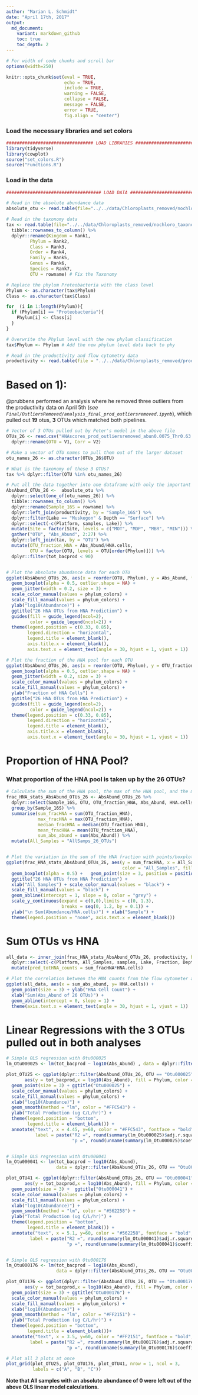 ```yaml
---
author: "Marian L. Schmidt"
date: "April 17th, 2017"
output:
  md_document:
    variant: markdown_github
    toc: true
    toc_depth: 2
---
```




```r
# For width of code chunks and scroll bar 
options(width=250)

knitr::opts_chunk$set(eval = TRUE, 
                      echo = TRUE,
                      include = TRUE,
                      warning = FALSE,
                      collapse = FALSE,
                      message = FALSE,
                      error = TRUE,
                      fig.align = "center")
```



### Load the necessary libraries and set colors 
```r
################################# LOAD LIBRARIES ############################################
library(tidyverse)
library(cowplot)
source("set_colors.R")
source("Functions.R")
```


### Load in the data
```r
#################################### LOAD DATA ##############################################

# Read in the absolute abundance data 
absolute_otu <- read.table(file="../../data/Chloroplasts_removed/nochloro_absolute_otu.tsv", header = TRUE) # Absolute OTU abundance table 

# Read in the taxonomy data 
tax <- read.table(file="../../data/Chloroplasts_removed/nochloro_taxonomy_otu.tsv", header = TRUE) %>%
  tibble::rownames_to_column() %>%
  dplyr::rename(Kingdom = Rank1,
         Phylum = Rank2, 
         Class = Rank3,
         Order = Rank4,
         Family = Rank5,
         Genus = Rank6,
         Species = Rank7,
         OTU = rowname) # Fix the Taxonomy

# Replace the phylum Proteobacteria with the class level
Phylum <- as.character(tax$Phylum)
Class <- as.character(tax$Class)

for  (i in 1:length(Phylum)){ 
  if (Phylum[i] == "Proteobacteria"){
    Phylum[i] <- Class[i]
  } 
}

# Overwrite the Phylum level with the new phylum classification
tax$Phylum <- Phylum # Add the new phylum level data back to phy

# Read in the productivity and flow cytometry data 
productivity <- read.table(file = "../../data/Chloroplasts_removed/productivity_data.tsv", header = TRUE) # Metadata file
```


# Based on 1): 

@prubbens performed an analysis where he removed three outliers from the productivity data on April 5th (*see `Final/OutliersRemoved/analysis_final_prod_outliersremoved.ipynb`*), which pulled out **19** otus, **3** OTUs which matched both pipelines.
  
```r
# Vector of 3 OTUs pulled out by Peter's model in the above file 
OTUs_26 <- read.csv("HNAscores_prod_outliersremoved_abun0.0075_Thr0.63.csv", header = FALSE) %>%   # Gather the 26 OTUs that peter pulled out in his analysis 
  dplyr::rename(OTU = V1, Corr = V2)                                                               # Rename columns to be more intuitive

# Make a vector of OTU names to pull them out of the larger dataset
otu_names_26 <- as.character(OTUs_26$OTU)

# What is the taxonomy of these 3 OTUs?
tax %>% dplyr::filter(OTU %in% otu_names_26)

# Put all the data together into one dataframe with only the important OTUs
AbsAbund_OTUs_26 <-  absolute_otu %>%                                            # Start with the OTU table with absolute abundance counts 
  dplyr::select(one_of(otu_names_26)) %>%                                        # Pull out only the relevant 26 OTUs from the above OTU table
  tibble::rownames_to_column() %>%                                               # Change the sample names to be a column
  dplyr::rename(Sample_16S = rowname) %>%                                        # Rename the sample names column to match up with other data frames
  dplyr::left_join(productivity, by = "Sample_16S") %>%                          # Join 26 OTU absolute abundance counts with rest of metadata 
  dplyr::filter(Lake == "Muskegon" & Depth == "Surface") %>%                     # Filter out samples that have productivity data (Muskegon & Surface)
  dplyr::select(-c(Platform, samples, Lake)) %>%                                 # Remove unnecessary columns 
  mutate(Site = factor(Site, levels = c("MOT", "MDP", "MBR", "MIN"))) %>%        # Fix order of factor for lake station
  gather("OTU", "Abs_Abund", 2:27) %>%                                           # Gather only columns 2:27, which represent OTU abs abundance counts, and put it in *long* format
  dplyr::left_join(tax, by = "OTU") %>%                                          # Add the taxonomic information for each OTU
  mutate(OTU_fraction_HNA = Abs_Abund/HNA.cells,                                 # Calculate the fraction that each individual OTU takes up within the HNA pool for each sample
         OTU = factor(OTU, levels = OTU[order(Phylum)])) %>%                     # Order the OTU by Phylum (alphabetical)
  dplyr::filter(tot_bacprod < 90)                                                # Remove outliers to match peter's analysis


# Plot the absolute abundance data for each OTU
ggplot(AbsAbund_OTUs_26, aes(x = reorder(OTU, Phylum), y = Abs_Abund, fill = Phylum, color = Phylum)) +
  geom_boxplot(alpha = 0.5, outlier.shape = NA) +
  geom_jitter(width = 0.2, size = 3) +
  scale_color_manual(values = phylum_colors) +
  scale_fill_manual(values = phylum_colors) +
  ylab("log10(Abundance)") +
  ggtitle("26 HNA OTUs from HNA Prediction") + 
  guides(fill = guide_legend(ncol=2),
         color = guide_legend(ncol=2)) +
  theme(legend.position = c(0.33, 0.85),
        legend.direction = "horizontal",
        legend.title = element_blank(),
        axis.title.x = element_blank(),
        axis.text.x = element_text(angle = 30, hjust = 1, vjust = 1))

# Plot the fraction of the HNA pool for each OTU
ggplot(AbsAbund_OTUs_26, aes(x = reorder(OTU, Phylum), y = OTU_fraction_HNA, fill = Phylum, color = Phylum)) +
  geom_boxplot(alpha = 0.5, outlier.shape = NA) +
  geom_jitter(width = 0.2, size = 3) +
  scale_color_manual(values = phylum_colors) +
  scale_fill_manual(values = phylum_colors) +
  ylab("Fraction of HNA Cells") +
  ggtitle("26 HNA OTUs from HNA Prediction") + 
  guides(fill = guide_legend(ncol=2),
         color = guide_legend(ncol=2)) +
  theme(legend.position = c(0.33, 0.85),
        legend.direction = "horizontal",
        legend.title = element_blank(),
        axis.title.x = element_blank(),
        axis.text.x = element_text(angle = 30, hjust = 1, vjust = 1))
```

# Proportion of HNA Pool?

### What proportion of the HNA pool is taken up by the 26 OTUs?

```r
# Calculate the sum of the HNA pool, the max of the HNA pool, and the median/mean
frac_HNA_stats_AbsAbund_OTUs_26 <- AbsAbund_OTUs_26 %>%                        # Take the dataframe from above
  dplyr::select(Sample_16S, OTU, OTU_fraction_HNA, Abs_Abund, HNA.cells) %>%   # Select only relevant columns
  group_by(Sample_16S) %>%                                                     # Make a data frame for each of the individual samples
  summarise(sum_fracHNA = sum(OTU_fraction_HNA),                               # Calculate the sum of the fraction of each OTU from the HNA pool (total HNA pool represented by each OTU)
            max_fracHNA = max(OTU_fraction_HNA),                               # Calculate the max the the line above
            median_fracHNA = median(OTU_fraction_HNA),                         # Calculate the median of 2 lines above
            mean_fracHNA = mean(OTU_fraction_HNA),                             # Calculate the mean of 3 lines above
            sum_abs_abund = sum(Abs_Abund)) %>%                                # What's the sum of the absolute abundance of the 26 OTUs within each sample? 
  mutate(All_Samples = "AllSamps_26_OTUs")


# Plot the variation in the sum of the HNA fraction with points/boxplot
ggplot(frac_HNA_stats_AbsAbund_OTUs_26, aes(y = sum_fracHNA, x = All_Samples, 
                                            color = "All_Samples", fill = "All_Samples")) +
  geom_boxplot(alpha = 0.5) +   geom_point(size = 3, position = position_jitterdodge()) +
  ggtitle("26 HNA OTUs from HNA Prediction") + 
  xlab("All Samples") + scale_color_manual(values = "black") +
  scale_fill_manual(values = "black") +
  geom_abline(intercept = 1, slope = 0, color = "grey") +                                   # Draw a line at 1 
  scale_y_continuous(expand = c(0,0),limits = c(0, 1.3), 
                     breaks = seq(0, 1.2, by = 0.1)) +
  ylab("\n Sum(Abundance/HNA.cells)") + xlab("Sample") +
  theme(legend.position = "none", axis.text.x = element_blank())
```


# Sum OTUs vs HNA
```r
all_data <- inner_join(frac_HNA_stats_AbsAbund_OTUs_26, productivity, by = "Sample_16S") %>%    # Combine calculated stats above with rest of metadata
  dplyr::select(-c(Platform, All_Samples, samples, Lake, Fraction, Depth)) %>%                  # Remove futile columns
  mutate(pred_totHNA_counts = sum_fracHNA*HNA.cells)                                            # Sanity Check:  Back calculate the number of HNA cells 

# Plot the correlation between the HNA counts from the flow cytometer and the sum of the counts from the 26 OTUs
ggplot(all_data, aes(x = sum_abs_abund, y= HNA.cells)) +
  geom_point(size = 3) + ylab("HNA Cell Count") + 
  xlab("Sum(Abs_Abund of 26 OTUs)") + 
  geom_abline(intercept = 0, slope = 1) +                                   # Draw a 1:1 line 
  theme(axis.text.x = element_text(angle = 30, hjust = 1, vjust = 1))
```


# Linear Regressions with the 3 OTUs pulled out in both analyses

```r
# Simple OLS regression with Otu000025
lm_Otu000025 <- lm(tot_bacprod ~ log10(Abs_Abund) , data = dplyr::filter(AbsAbund_OTUs_26, OTU == "Otu000025"))

plot_OTU25 <- ggplot(dplyr::filter(AbsAbund_OTUs_26, OTU == "Otu000025"), 
       aes(y = tot_bacprod,x = log10(Abs_Abund), fill = Phylum, color = Phylum)) +
  geom_point(size = 3) + ggtitle("Otu000025") +
  scale_color_manual(values = phylum_colors) +
  scale_fill_manual(values = phylum_colors) +
  xlab("log10(Abundance)") +
  geom_smooth(method = "lm", color = "#FFC543") +
  ylab("Total Production (ug C/L/hr)") + 
  theme(legend.position = "bottom",
        legend.title = element_blank()) +
  annotate("text", x = 4.45, y=60, color = "#FFC543", fontface = "bold",
           label = paste("R2 =", round(summary(lm_Otu000025)$adj.r.squared, digits = 2), "\n", 
                         "p =", round(unname(summary(lm_Otu000025)$coefficients[,4][2]), digits = 3)))  


# Simple OLS regression with Otu000041
lm_Otu000041 <- lm(tot_bacprod ~ log10(Abs_Abund), 
                   data = dplyr::filter(AbsAbund_OTUs_26, OTU == "Otu000041" & Abs_Abund > 0))  # Remove sample that has count of 0

plot_OTU41 <- ggplot(dplyr::filter(AbsAbund_OTUs_26, OTU == "Otu000041"), 
       aes(y = tot_bacprod,x = log10(Abs_Abund), fill = Phylum, color = Phylum)) +
  geom_point(size = 3) +  ggtitle("Otu000041") +
  scale_color_manual(values = phylum_colors) +
  scale_fill_manual(values = phylum_colors) +
  xlab("log10(Abundance)") +
  geom_smooth(method = "lm", color = "#562258") +
  ylab("Total Production (ug C/L/hr)") + 
  theme(legend.position = "bottom",
        legend.title = element_blank()) +
  annotate("text", x = 5.1, y=60, color = "#562258", fontface = "bold",
         label = paste("R2 =", round(summary(lm_Otu000041)$adj.r.squared, digits = 2), "\n", 
                       "p =", round(unname(summary(lm_Otu000041)$coefficients[,4][2]), digits = 3)))  


# Simple OLS regression with Otu000176
lm_Otu000176 <- lm(tot_bacprod ~ log10(Abs_Abund), 
                   data = dplyr::filter(AbsAbund_OTUs_26, OTU == "Otu000176" & Abs_Abund > 0))

plot_OTU176 <- ggplot(dplyr::filter(AbsAbund_OTUs_26, OTU == "Otu000176"), 
       aes(y = tot_bacprod,x = log10(Abs_Abund), fill = Phylum, color = Phylum)) +
  geom_point(size = 3) + ggtitle("Otu000176") +
  scale_color_manual(values = phylum_colors) +
  scale_fill_manual(values = phylum_colors) +
  xlab("log10(Abundance)") +
  geom_smooth(method = "lm", color = "#FF2151") +
  ylab("Total Production (ug C/L/hr)") + 
  theme(legend.position = "bottom",
        legend.title = element_blank())+
  annotate("text", x = 3.5, y=60, color = "#FF2151", fontface = "bold",
         label = paste("R2 =", round(summary(lm_Otu000176)$adj.r.squared, digits = 2), "\n", 
                       "p =", round(unname(summary(lm_Otu000176)$coefficients[,4][2]), digits = 3)))  

# Plot all 3 plots at once
plot_grid(plot_OTU25, plot_OTU176, plot_OTU41, nrow = 1, ncol = 3,
          labels = c("A", "B", "C"))
```

**Note that All samples with an absolute abundance of 0 were left out of the above OLS linear model calculations.**


